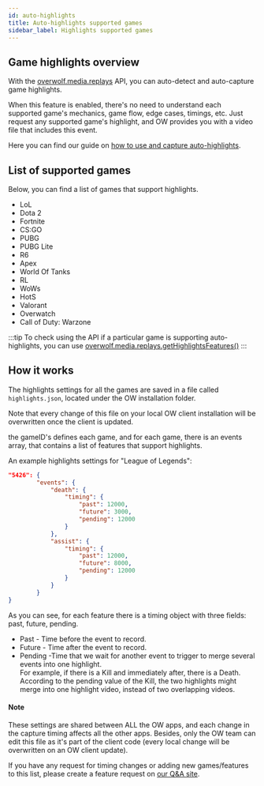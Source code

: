 ```yaml
---
id: auto-highlights
title: Auto-highlights supported games
sidebar_label: Highlights supported games
---
```


## Game highlights overview

With the [overwolf.media.replays](../replays) API, you can auto-detect and auto-capture game highlights.

When this feature is enabled, there's no need to understand each supported game's mechanics, game flow, edge cases, timings, etc. Just request any supported game's highlight, and OW provides you with a video file that includes this event.

Here you can find our guide on [how to use and capture auto-highlights](/topics/best-practices/video-capture#using-overwolfmediareplays).

## List of supported games

Below, you can find a list of games that support highlights.  

* LoL
* Dota 2
* Fortnite
* CS:GO
* PUBG
* PUBG Lite
* R6
* Apex
* World Of Tanks
* RL
* WoWs
* HotS
* Valorant
* Overwatch
* Call of Duty: Warzone

:::tip
To check using the API if a particular game is supporting auto-highlights, you can use [overwolf.media.replays.getHighlightsFeatures()](../replays#gethighlightsfeaturesgameid-callback)
:::

## How it works

The highlights settings for all the games are saved in a file called `highlights.json`, located under the OW installation folder. 

Note that every change of this file on your local OW client installation will be overwritten once the client is updated.

the gameID's defines each game, and for each game, there is an events array, that contains a list of features that support highlights.

An example highlights settings for "League of Legends":


```json
"5426": { 
		"events": {
			"death": {
				"timing": {
					"past": 12000,
					"future": 3000,
					"pending": 12000
				}
			},
			"assist": {
				"timing": {
					"past": 12000,
					"future": 8000,
					"pending": 12000
			 	}
			}
		}
}
```

As you can see, for each feature there is a timing object with three fields: past, future, pending.

* Past - Time before the event to record.
* Future - Time after the event to record.
* Pending -Time that we wait for another event to trigger to merge several events into one highlight.  
  For example, if there is a Kill and immediately after, there is a Death. According to the pending value of the Kill, the two highlights might merge into one highlight video, instead of two overlapping videos.

#### Note 

These settings are shared between ALL the OW apps, and each change in the capture timing affects all the other apps. Besides, only the OW team can edit this file as it's part of the client code (every local change will be overwritten on an OW client update).

If you have any request for timing changes or adding new games/features to this list, please create a feature request on [our Q&A site](https://discuss.overwolf.com/).